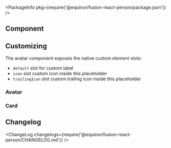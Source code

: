 
<Meta title="Data/Person" component={PersonAvatar} />

<PackageInfo pkg={require('@equinor/fusion-react-person/package.json')} />

## Component

<ArgsTable of={PersonCard} />

<ArgsTable of={PersonAvatar} />

## Customizing

The avatar component exposes the native custom element slots:

- `default` slot for custom label
- `icon` slot custom icon inside this placeholder
- `trailingIcon` slot custom trailing icon inside this placeholder

### Avatar

<StoryExample storyId="examples-person-person-avatar--component" showSource />

### Card

<StoryExample storyId="examples-person-person-card--component" showSource />

## Changelog

<ChangeLog changelogs={require('@equinor/fusion-react-person/CHANGELOG.md')} />
